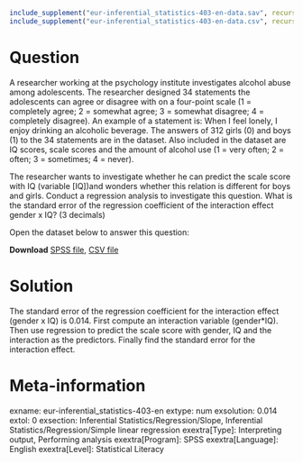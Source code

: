 ```r
include_supplement("eur-inferential_statistics-403-en-data.sav", recursive = TRUE)
include_supplement("eur-inferential_statistics-403-en-data.csv", recursive = TRUE)
```

Question
========
A researcher working at the psychology institute investigates alcohol abuse among adolescents. The researcher designed 34 statements the adolescents can agree or disagree with on a four-point scale (1 = completely agree; 2 = somewhat agree; 3 = somewhat disagree; 4 = completely disagree). An example of a statement is: When I feel lonely, I enjoy drinking an alcoholic beverage. The answers of 312 girls (0) and boys (1) to the 34 statements are in the dataset. Also included in the dataset are IQ scores, scale scores and the amount of alcohol use (1 = very often; 2 = often; 3 = sometimes; 4 = never).

The researcher wants to investigate whether he can predict the scale score with IQ (variable [IQ])and wonders whether this relation is different for boys and girls. Conduct a regression analysis to investigate this question. What is the standard error of the regression coefficient of the interaction effect gender x IQ? (3 decimals)

Open the dataset below to answer this question:

**Download** [SPSS file](eur-inferential_statistics-403-en-data.sav), [CSV file](eur-inferential_statistics-403-en-data.csv)


Solution
========
The standard error of the regression coefficient for the interaction effect (gender x IQ) is 0.014. First compute an interaction variable (gender*IQ). Then use regression to predict the scale score with gender, IQ and the interaction as the predictors. Finally find the standard error for the interaction effect.


Meta-information
================
exname: eur-inferential_statistics-403-en
extype: num
exsolution: 0.014
extol: 0
exsection: Inferential Statistics/Regression/Slope, Inferential Statistics/Regression/Simple linear regression
exextra[Type]: Interpreting output, Performing analysis
exextra[Program]: SPSS
exextra[Language]: English
exextra[Level]: Statistical Literacy
